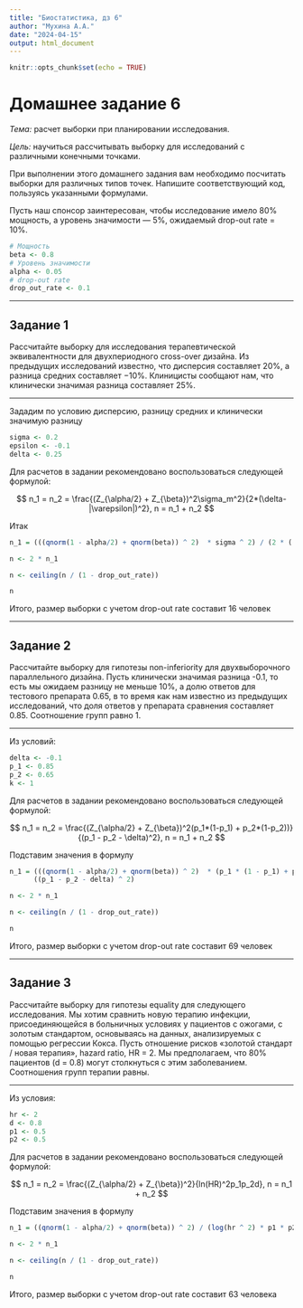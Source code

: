 ---
title: "Биостатистика, дз 6"
author: "Мухина А.А."
date: "2024-04-15"
output: html_document
---

```{r setup, include=FALSE}
knitr::opts_chunk$set(echo = TRUE)
```

# Домашнее задание 6

*Тема:* расчет выборки при планировании исследования.

*Цель:* научиться рассчитывать выборку для исследований с различными конечными точками.


При выполнении этого домашнего задания вам необходимо посчитать выборки для различных типов точек. Напишите соответствующий код, пользуясь указанными формулами.

Пусть наш спонсор заинтересован, чтобы исследование имело 80% мощность, а уровень значимости — 5%, ожидаемый drop-out rate = 10%.

```{r}
# Мощность
beta <- 0.8
# Уровень значимости
alpha <- 0.05
# drop-out rate
drop_out_rate <- 0.1
```


***

## Задание 1

Рассчитайте выборку для исследования терапевтической эквивалентности для двухпериодного cross-over дизайна. Из предыдущих исследований известно, что дисперсия составляет 20%, а разница средних составляет −10%. Клиницисты сообщают нам, что клинически значимая разница составляет 25%.

***

Зададим по условию дисперсию, разницу средних и клинически значимую разницу

```{r}
sigma <- 0.2
epsilon <- -0.1
delta <- 0.25
```


Для расчетов в задании рекомендовано воспользоваться следующей формулой:

$$
n_1 = n_2 = \frac{(Z_{\alpha/2} + Z_{\beta})^2\sigma_m^2}{2*(\delta-|\varepsilon|)^2}, n = n_1 + n_2
$$

Итак

```{r}
n_1 = (((qnorm(1 - alpha/2) + qnorm(beta)) ^ 2)  * sigma ^ 2) / (2 * ((delta - abs(epsilon)) ^ 2))

n <- 2 * n_1

n <- ceiling(n / (1 - drop_out_rate))

n
```

Итого, размер выборки с учетом drop-out rate составит 16 человек


***

## Задание 2

Рассчитайте выборку для гипотезы non-inferiority для двухвыборочного параллельного дизайна. Пусть клинически значимая разница -0.1, то есть мы ожидаем разницу не меньше 10%, а долю ответов для тестового препарата 0.65, в то время как нам известно из предыдущих исследований, что доля ответов у препарата сравнения составляет 0.85. Соотношение групп равно 1.

***

Из условий:

```{r}
delta <- -0.1
p_1 <- 0.85
p_2 <- 0.65
k <- 1
```

Для расчетов в задании рекомендовано воспользоваться следующей формулой:

$$
n_1 = n_2 = \frac{(Z_{\alpha/2} + Z_{\beta})^2(p_1*(1-p_1) + p_2*(1-p_2))}{(p_1 - p_2 - \delta)^2}, n = n_1 + n_2
$$

Подставим значения в формулу

```{r}
n_1 = (((qnorm(1 - alpha/2) + qnorm(beta)) ^ 2)  * (p_1 * (1 - p_1) + p_2 * (1 - p_2))) / 
      ((p_1 - p_2 - delta) ^ 2)

n <- 2 * n_1

n <- ceiling(n / (1 - drop_out_rate))

n
```
Итого, размер выборки с учетом drop-out rate составит 69 человек


***

## Задание 3

Рассчитайте выборку для гипотезы equality для следующего исследования. Мы хотим сравнить новую терапию инфекции, присоединяющейся в больничных условиях у пациентов с ожогами, с золотым стандартом, основываясь на данных, анализируемых с помощью регрессии Кокса. Пусть отношение рисков «золотой стандарт / новая терапия», hazard ratio, HR = 2. Мы предполагаем, что 80% пациентов (d = 0.8) могут столкнуться с этим заболеванием. Соотношения групп терапии равны.

***

Из условия:

```{r}
hr <- 2
d <- 0.8
p1 <- 0.5
p2 <- 0.5
```

Для расчетов в задании рекомендовано воспользоваться следующей формулой:

$$
n_1 = n_2 = \frac{(Z_{\alpha/2} + Z_{\beta})^2}{ln(HR)^2p_1p_2d}, n = n_1 + n_2
$$

Подставим значения в формулу

```{r}
n_1 = ((qnorm(1 - alpha/2) + qnorm(beta)) ^ 2) / (log(hr ^ 2) * p1 * p2 * d)

n <- 2 * n_1

n <- ceiling(n / (1 - drop_out_rate))

n
```
Итого, размер выборки с учетом drop-out rate составит 63 человека









